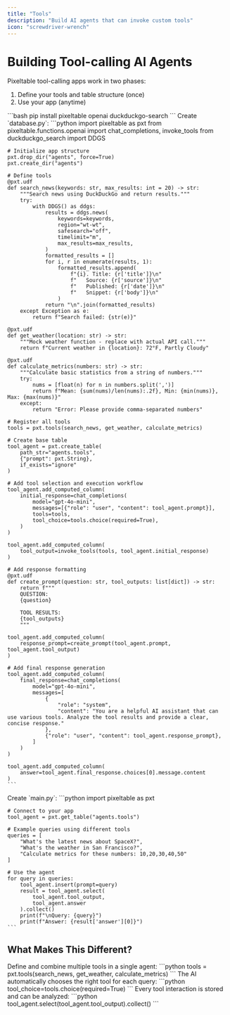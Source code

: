 ```yaml
---
title: "Tools"
description: "Build AI agents that can invoke custom tools"
icon: "screwdriver-wrench"
---
```


# Building Tool-calling AI Agents

Pixeltable tool-calling apps work in two phases:
1. Define your tools and table structure (once)
2. Use your app (anytime)

<Steps>
  <Step title="Install Dependencies">
    ```bash
    pip install pixeltable openai duckduckgo-search
    ```
  </Step>

  <Step title="Create your database" icon="toolbox">
    Create `database.py`:
    ```python
    import pixeltable as pxt
    from pixeltable.functions.openai import chat_completions, invoke_tools
    from duckduckgo_search import DDGS

    # Initialize app structure
    pxt.drop_dir("agents", force=True)
    pxt.create_dir("agents")

    # Define tools
    @pxt.udf
    def search_news(keywords: str, max_results: int = 20) -> str:
        """Search news using DuckDuckGo and return results."""
        try:
            with DDGS() as ddgs:
                results = ddgs.news(
                    keywords=keywords,
                    region="wt-wt",
                    safesearch="off",
                    timelimit="m",
                    max_results=max_results,
                )
                formatted_results = []
                for i, r in enumerate(results, 1):
                    formatted_results.append(
                        f"{i}. Title: {r['title']}\n"
                        f"   Source: {r['source']}\n"
                        f"   Published: {r['date']}\n"
                        f"   Snippet: {r['body']}\n"
                    )
                return "\n".join(formatted_results)
        except Exception as e:
            return f"Search failed: {str(e)}"

    @pxt.udf
    def get_weather(location: str) -> str:
        """Mock weather function - replace with actual API call."""
        return f"Current weather in {location}: 72°F, Partly Cloudy"

    @pxt.udf
    def calculate_metrics(numbers: str) -> str:
        """Calculate basic statistics from a string of numbers."""
        try:
            nums = [float(n) for n in numbers.split(',')]
            return f"Mean: {sum(nums)/len(nums):.2f}, Min: {min(nums)}, Max: {max(nums)}"
        except:
            return "Error: Please provide comma-separated numbers"

    # Register all tools
    tools = pxt.tools(search_news, get_weather, calculate_metrics)

    # Create base table
    tool_agent = pxt.create_table(
        path_str="agents.tools", 
        {"prompt": pxt.String}, 
        if_exists="ignore"
    )

    # Add tool selection and execution workflow
    tool_agent.add_computed_column(
        initial_response=chat_completions(
            model="gpt-4o-mini",
            messages=[{"role": "user", "content": tool_agent.prompt}],
            tools=tools,
            tool_choice=tools.choice(required=True),
        )
    )

    tool_agent.add_computed_column(
        tool_output=invoke_tools(tools, tool_agent.initial_response)
    )

    # Add response formatting
    @pxt.udf
    def create_prompt(question: str, tool_outputs: list[dict]) -> str:
        return f"""
        QUESTION:
        {question}

        TOOL RESULTS:
        {tool_outputs}
        """

    tool_agent.add_computed_column(
        response_prompt=create_prompt(tool_agent.prompt, tool_agent.tool_output)
    )

    # Add final response generation
    tool_agent.add_computed_column(
        final_response=chat_completions(
            model="gpt-4o-mini",
            messages=[
                {
                    "role": "system",
                    "content": "You are a helpful AI assistant that can use various tools. Analyze the tool results and provide a clear, concise response."
                },
                {"role": "user", "content": tool_agent.response_prompt},
            ]
        )
    )

    tool_agent.add_computed_column(
        answer=tool_agent.final_response.choices[0].message.content
    )
    ```
  </Step>

  <Step title="Use Your App" icon="play">
    Create `main.py`:
    ```python
    import pixeltable as pxt

    # Connect to your app
    tool_agent = pxt.get_table("agents.tools")

    # Example queries using different tools
    queries = [
        "What's the latest news about SpaceX?",
        "What's the weather in San Francisco?",
        "Calculate metrics for these numbers: 10,20,30,40,50"
    ]

    # Use the agent
    for query in queries:
        tool_agent.insert(prompt=query)
        result = tool_agent.select(
            tool_agent.tool_output,
            tool_agent.answer
        ).collect()
        print(f"\nQuery: {query}")
        print(f"Answer: {result['answer'][0]}")
    ```
  </Step>
</Steps>

## What Makes This Different?

<CardGroup cols={1}>
  <Card title="Multiple Tools" icon="toolbox">
    Define and combine multiple tools in a single agent:
    ```python
    tools = pxt.tools(search_news, get_weather, calculate_metrics)
    ```
  </Card>

  <Card title="Automatic Tool Selection" icon="wand-magic-sparkles">
    The AI automatically chooses the right tool for each query:
    ```python
    tool_choice=tools.choice(required=True)
    ```
  </Card>

  <Card title="Tool-calling Observability" icon="database">
    Every tool interaction is stored and can be analyzed:
    ```python
    tool_agent.select(tool_agent.tool_output).collect()
    ```
  </Card>
</CardGroup>
